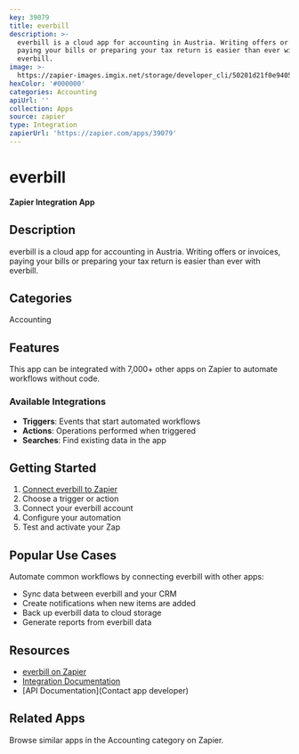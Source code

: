 ```yaml
---
key: 39079
title: everbill
description: >-
  everbill is a cloud app for accounting in Austria. Writing offers or invoices,
  paying your bills or preparing your tax return is easier than ever with
  everbill.
image: >-
  https://zapier-images.imgix.net/storage/developer_cli/50201d21f0e9405fbbc2a5e373ff8d84.png?auto=format%2Ccompress&ixlib=python-3.0.0&q=50
hexColor: '#000000'
categories: Accounting
apiUrl: ''
collection: Apps
source: zapier
type: Integration
zapierUrl: 'https://zapier.com/apps/39079'
---
```

# everbill

**Zapier Integration App**

## Description

everbill is a cloud app for accounting in Austria. Writing offers or invoices, paying your bills or preparing your tax return is easier than ever with everbill.

## Categories

Accounting

## Features

This app can be integrated with 7,000+ other apps on Zapier to automate workflows without code.

### Available Integrations

- **Triggers**: Events that start automated workflows
- **Actions**: Operations performed when triggered
- **Searches**: Find existing data in the app

## Getting Started

1. [Connect everbill to Zapier](https://zapier.com/apps/39079)
2. Choose a trigger or action
3. Connect your everbill account
4. Configure your automation
5. Test and activate your Zap

## Popular Use Cases

Automate common workflows by connecting everbill with other apps:

- Sync data between everbill and your CRM
- Create notifications when new items are added
- Back up everbill data to cloud storage
- Generate reports from everbill data

## Resources

- [everbill on Zapier](https://zapier.com/apps/39079)
- [Integration Documentation](https://zapier.com/apps/39079/integrations)
- [API Documentation](Contact app developer)

## Related Apps

Browse similar apps in the Accounting category on Zapier.
